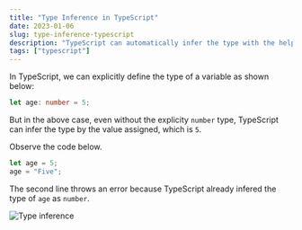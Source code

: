 ```yaml
---
title: "Type Inference in TypeScript"
date: 2023-01-06
slug: type-inference-typescript
description: "TypeScript can automatically infer the type with the help of value assigned."
tags: ["typescript"]
---
```



In TypeScript, we can explicitly define the type of a variable as shown below:

```typescript
let age: number = 5;
```

But in the above case, even without the explicity `number` type, TypeScript can infer the type by the value assigned, which is `5`.

Observe the code below.

```typescript
let age = 5;
age = "Five";
```

The second line throws an error because TypeScript already infered the type of `age` as `number`.

<Image src={imgTypeInference} alt="Type inference" />
